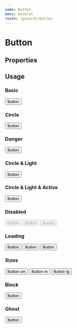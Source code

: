 ```yaml
---
name: Button
menu: General
route: /general/button
---
```



# Button

## Properties

<PropsTable of={Button} />

## Usage

### Basic

<Playground>
  <Button>Button</Button>
</Playground>

### Circle

<Playground>
  <Button circle>
    Button
  </Button>
</Playground>

### Danger

<Playground>
  <Button danger>
    Button
  </Button>
</Playground>

### Circle & Light

<Playground>
  <Button circle light>
    Button
  </Button>
</Playground>

### Circle & Light & Active

<Playground>
  <Button circle light active>
    Button
  </Button>
</Playground>

### Disabled

<Playground>
  <Button disabled>Button</Button>

  <Button ml={2} light disabled>
    Button
  </Button>

  <Button ml={2} light circle disabled>
    Button
  </Button>
</Playground>

### Loading

<Playground>
  <Button ml={2} loading>Button</Button>

  <Button ml={2} light loading>
    Button
  </Button>

  <Button ml={2} light circle loading>
    Button
  </Button>
</Playground>

### Sizes

<Playground>
  <Button size="sm">
    Button sm
  </Button>

  <Button ml={2}>
    Button m
  </Button>

  <Button ml={2} size="lg">
    Button lg
  </Button>
</Playground>

### Block

<Playground>
  <Button block>
    Button
  </Button>
</Playground>

### Ghost

<Playground>
  <Box bg="dark" p={4}>
    <Button ghost>
      Button
    </Button>
  </Box>
</Playground>
